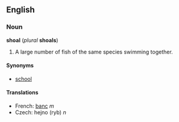 ==English==
===Noun===
'''shoal''' (''plural'' '''shoals''')

#A large number of fish of the same species swimming together.

====Synonyms====
*[[school]]

====Translations====
*French: [[banc]] ''m''
*Czech: hejno (ryb) ''n''